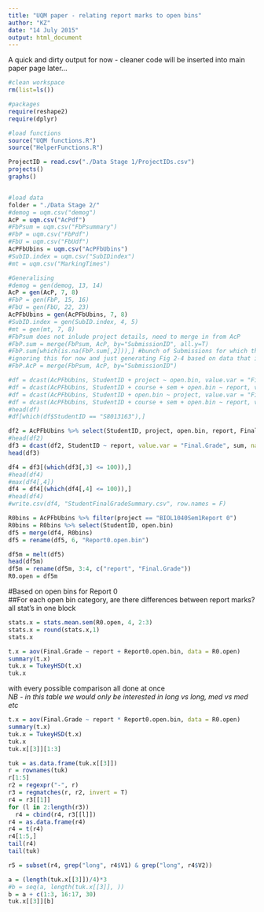 ```yaml
---
title: "UQM paper - relating report marks to open bins"
author: "KZ"
date: "14 July 2015"
output: html_document
---
```


A quick and dirty output for now - cleaner code will be inserted into main paper page later...  


```r
#clean workspace
rm(list=ls())

#packages
require(reshape2)
require(dplyr)

#load functions
source("UQM functions.R")
source("HelperFunctions.R")

ProjectID = read.csv("./Data Stage 1/ProjectIDs.csv")
projects()
graphs()


#load data
folder = "./Data Stage 2/"
#demog = uqm.csv("demog")
AcP = uqm.csv("AcPdf")
#FbPsum = uqm.csv("FbPsummary")
#FbP = uqm.csv("FbPdf")
#FbU = uqm.csv("FbUdf")
AcPFbUbins = uqm.csv("AcPFbUbins")
#SubID.index = uqm.csv("SubIDindex")
#mt = uqm.csv("MarkingTimes")

#Generalising
#demog = gen(demog, 13, 14)
AcP = gen(AcP, 7, 8)
#FbP = gen(FbP, 15, 16)
#FbU = gen(FbU, 22, 23)
AcPFbUbins = gen(AcPFbUbins, 7, 8)
#SubID.index = gen(SubID.index, 4, 5)
#mt = gen(mt, 7, 8)
#FbPsum does not inlude project details, need to merge in from AcP
#FbP.sum = merge(FbPsum, AcP, by="SubmissionID", all.y=T)
#FbP.sum[which(is.na(FbP.sum[,2])),] #bunch of Submissions for which there are marks but no meta-data on Fb provision - possible error in generating FbPsummary?
#ignoring this for now and just generating Fig 2-4 based on data that is in FbPsummary.csv
#FbP.AcP = merge(FbPsum, AcP, by="SubmissionID")

```



```r

#df = dcast(AcPFbUbins, StudentID + project ~ open.bin, value.var = "Final.Grade")
#df = dcast(AcPFbUbins, StudentID + course + sem + open.bin ~ report, value.var = "Final.Grade")
#df = dcast(AcPFbUbins, StudentID + open.bin ~ project, value.var = "Final.Grade")
#df = dcast(AcPFbUbins, StudentID + course + sem + open.bin ~ report, value.var = "Final.Grade")
#head(df)
#df[which(df$StudentID == "S8013163"),]

df2 = AcPFbUbins %>% select(StudentID, project, open.bin, report, Final.Grade)
#head(df2)
df3 = dcast(df2, StudentID ~ report, value.var = "Final.Grade", sum, na.rm=T)
head(df3)

df4 = df3[(which(df3[,3] <= 100)),]
#head(df4)
#max(df4[,4])
df4 = df4[(which(df4[,4] <= 100)),]
#head(df4)
#write.csv(df4, "StudentFinalGradeSummary.csv", row.names = F)

R0bins = AcPFbUbins %>% filter(project == "BIOL1040Sem1Report 0")
R0bins = R0bins %>% select(StudentID, open.bin)
df5 = merge(df4, R0bins)
df5 = rename(df5, 6, "Report0.open.bin")

df5m = melt(df5)
head(df5m)
df5m = rename(df5m, 3:4, c("report", "Final.Grade"))
R0.open = df5m
```

#Based on open bins for Report 0  
##For each open bin category, are there differences between report marks?  
all stat's in one block   
```r

stats.x = stats.mean.sem(R0.open, 4, 2:3)
stats.x = round(stats.x,1)
stats.x

t.x = aov(Final.Grade ~ report + Report0.open.bin, data = R0.open)
summary(t.x)
tuk.x = TukeyHSD(t.x)
tuk.x
```

with every possible comparison all done at once  
*NB - in this table we would only be interested in long vs long, med vs med etc*  
```r
t.x = aov(Final.Grade ~ report * Report0.open.bin, data = R0.open)
summary(t.x)
tuk.x = TukeyHSD(t.x)
tuk.x
tuk.x[[3]][1:3]

tuk = as.data.frame(tuk.x[[3]])
r = rownames(tuk)
r[1:5]
r2 = regexpr("-", r)
r3 = regmatches(r, r2, invert = T)
r4 = r3[[1]]
for (l in 2:length(r3))
  r4 = cbind(r4, r3[[l]])
r4 = as.data.frame(r4)
r4 = t(r4)
r4[1:5,]
tail(r4)
tail(tuk)

r5 = subset(r4, grep("long", r4$V1) & grep("long", r4$V2))

a = (length(tuk.x[[3]])/4)*3
#b = seq(a, length(tuk.x[[3]], ))
b = a + c(1:3, 16:17, 30)
tuk.x[[3]][b]
```
